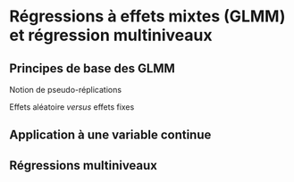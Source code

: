 # Régressions à effets mixtes (GLMM) et régression multiniveaux

## Principes de base des GLMM

Notion de pseudo-réplications

Effets aléatoire *versus* effets fixes

## Application à une variable continue

## Régressions multiniveaux
